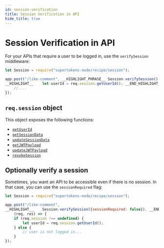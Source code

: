 ```yaml
---
id: session-verification
title: Session Verification in API
hide_title: true
---
```


<!-- COPY DOCS -->
<!-- ./session/common-customizations/sessions/session-verification.mdx -->

# Session Verification in API

For your APIs that require a user to be logged in, use the `verifySession` middleware:

<!--DOCUSAURUS_CODE_TABS-->
<!--NodeJS-->
```js
let Session = require("supertokens-node/recipe/session");

app.post("/like-comment", __HIGHLIGHT_PHRASE__ Session.verifySession() __END_HIGHLIGHT_PHRASE__, (req, res) => {
__HIGHLIGHT__    let userId = req.session.getUserId(); __END_HIGHLIGHT__
    //....
});
```
<!--END_DOCUSAURUS_CODE_TABS-->

## `req.session` object
This object exposes the following functions:
- [`getUserId`](/docs/nodejs/session/sessioncontainer/getuserid)
- [`getSessionData`](/docs/nodejs/session/sessioncontainer/getsessiondata)
- [`updateSessionData`](/docs/nodejs/session/sessioncontainer/updatesessiondata)
- [`getJWTPayload`](/docs/nodejs/session/sessioncontainer/getjwtpayload)
- [`updateJWTPayload`](/docs/nodejs/session/sessioncontainer/updatejwtpayload)
- [`revokeSession`](/docs/nodejs/session/sessioncontainer/revokesession)


## Optionally verify a session

Sometimes, you want an API to be accessible even if there is no session. In that case, you can use the `sessionRequired` flag:

```js
let Session = require("supertokens-node/recipe/session");

app.post("/like-comment", 
__HIGHLIGHT__    Session.verifySession({sessionRequired: false}), __END_HIGHLIGHT__
    (req, res) => {
    if (req.session !== undefined) {
        let userId = req.session.getUserId();
    } else {
        // user is not logged in...
    }
});
```
